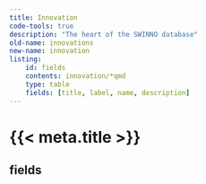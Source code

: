 ```yaml
---
title: Innovation
code-tools: true
description: "The heart of the SWINNO database"
old-name: innovations
new-name: innovation
listing:
    id: fields
    contents: innovation/*qmd
    type: table
    fields: [title, label, name, description]
---
```


# {{< meta.title >}}


## fields
:::{ #fields }
:::
